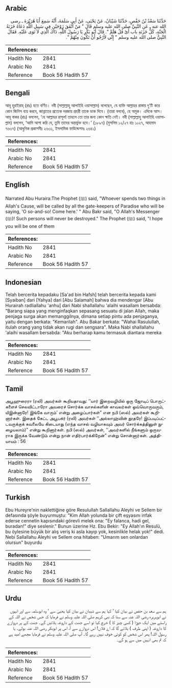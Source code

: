 ## Arabic


<div dir="rtl" lang="ar" style={{fontSize:'larger',backgroundColor:'#f8f9fa',padding:20}}>
حَدَّثَنَا سَعْدُ بْنُ حَفْصٍ، حَدَّثَنَا شَيْبَانُ، عَنْ يَحْيَى، عَنْ أَبِي سَلَمَةَ، أَنَّهُ سَمِعَ أَبَا هُرَيْرَةَ ـ رضى الله عنه ـ عَنِ النَّبِيِّ صلى الله عليه وسلم قَالَ ‏"‏ مَنْ أَنْفَقَ زَوْجَيْنِ فِي سَبِيلِ اللَّهِ دَعَاهُ خَزَنَةُ الْجَنَّةِ، كُلُّ خَزَنَةِ باب أَىْ فُلُ هَلُمَّ ‏"‏‏.‏ قَالَ أَبُو بَكْرٍ يَا رَسُولَ اللَّهِ، ذَاكَ الَّذِي لاَ تَوَى عَلَيْهِ‏.‏ فَقَالَ النَّبِيُّ صلى الله عليه وسلم ‏"‏ إِنِّي لأَرْجُو أَنْ تَكُونَ مِنْهُمْ ‏"‏‏.‏
</div>
<div style={{backgroundColor:'#f8f9fa',padding:20, marginBottom: 10}}><table> <thead> <tr> <th>References:</th> <th></th> </tr> </thead> <tbody><tr><td>Hadith No</td><td>2841</td></tr><tr><td>Arabic No</td><td>2841</td></tr><tr><td>Reference</td><td>Book 56 Hadith 57</td></tr></tbody></table></div>

## Bengali


<div dir="ltr" lang="bn" style={{fontSize:'larger',backgroundColor:'#f8f9fa',padding:20}}>
আবূ হুরাইরাহ্ (রাঃ) হতে বর্ণিত। নবী (সাল্লাল্লাহু আলাইহি ওয়াসাল্লাম) বলেছেন, যে ব্যক্তি আল্লাহর রাস্তায় দু’টি করে কোন জিনিস ব্যয় করবে, জান্নাতের প্রত্যেক দরজায় প্রহরী তাকে ডাক দিবে। (তারা বলবে), হে অমুক। এদিকে আস। আবূ বাকর (রাঃ) বললেন, ‘হে আল্লাহর রাসূল! তাহলে তো তার জন্য কোন ক্ষতি নেই। নবী (সাল্লাল্লাহু আলাইহি ওয়াসাল্লাম) বললেন, ‘আমি আশা করি যে, তুমি তাদের অন্তর্ভুক্ত হবে।’ (১৮৯৭) (মুসলিম ১২/২৭ হাঃ ১০২৭, আহমাদ ৭৬৩৭) (আধুনিক প্রকাশনীঃ ২৬৩১, ইসলামিক ফাউন্ডেশনঃ ২৬৪১)
</div>
<div style={{backgroundColor:'#f8f9fa',padding:20, marginBottom: 10}}><table> <thead> <tr> <th>References:</th> <th></th> </tr> </thead> <tbody><tr><td>Hadith No</td><td>2841</td></tr><tr><td>Arabic No</td><td>2841</td></tr><tr><td>Reference</td><td>Book 56 Hadith 57</td></tr></tbody></table></div>

## English


<div dir="ltr" lang="en" style={{fontSize:'larger',backgroundColor:'#f8f9fa',padding:20}}>
Narrated Abu Huraira:The Prophet (ﷺ) said, "Whoever spends two things in Allah's Cause, will be called by all the gate-keepers of Paradise who will be saying, 'O so-and-so! Come here.' " Abu Bakr said, "O Allah's Messenger (ﷺ)! Such persons will never be destroyed." The Prophet (ﷺ) said, "I hope you will be one of them
</div>
<div style={{backgroundColor:'#f8f9fa',padding:20, marginBottom: 10}}><table> <thead> <tr> <th>References:</th> <th></th> </tr> </thead> <tbody><tr><td>Hadith No</td><td>2841</td></tr><tr><td>Arabic No</td><td>2841</td></tr><tr><td>Reference</td><td>Book 56 Hadith 57</td></tr></tbody></table></div>

## Indonesian


<div dir="ltr" lang="id" style={{fontSize:'larger',backgroundColor:'#f8f9fa',padding:20}}>
Telah bercerita kepadaku [Sa'ad bin Hafsh] telah bercerita kepada kami [Syaiban] dari [Yahya] dari [Abu Salamah] bahwa dia mendengar [Abu Hurairah radliallahu 'anhu] dari Nabi shallallahu 'alaihi wasallam bersabda: "Barang siapa yang menginfaqkan sepasang sesuatu di jalan Allah, maka penjaga surga akan memanggilnya, dimana setiap pintu ada penjaganya, yaitu dengan berkata: "Kemarilah". Abu Bakar berkata: "Wahai Rasulullah, itulah orang yang tidak akan rugi dan sengsara". Maka Nabi shallallahu 'alaihi wasallam bersabda: "Aku berharap kamu termasuk diantara mereka
</div>
<div style={{backgroundColor:'#f8f9fa',padding:20, marginBottom: 10}}><table> <thead> <tr> <th>References:</th> <th></th> </tr> </thead> <tbody><tr><td>Hadith No</td><td>2841</td></tr><tr><td>Arabic No</td><td>2841</td></tr><tr><td>Reference</td><td>Book 56 Hadith 57</td></tr></tbody></table></div>

## Tamil


<div dir="ltr" lang="ta" style={{fontSize:'larger',backgroundColor:'#f8f9fa',padding:20}}>
அபூஹுரைரா (ரலி) அவர்கள் கூறியதாவது: ‘‘யார் இறைவழியில் ஒரு ஜோடிப் பொருட்களைச் செலவிட்டாரோ அவரைச் சொர்க்க வாசல்களின் காவலர்கள் ஒவ்வொருவரும், யிஇன்னாரே! இங்கே வாரும்’ என்று அழைப்பார்கள்” என நபி (ஸல்) அவர்கள் கூறினார்கள். இதைக் கேட்ட அபூபக்ர் (ரலி) அவர்கள் ‘‘அல்லாஹ்வின் தூதரே! இப்படிப்பட்டவருக்குக் கவலையே கிடையாது (எந்த வாசல் வழியாகவும் அவர் சொர்க்கத்தினுள் நுழையலாம்)” என்று கூறினார்கள். நபி (ஸல்) அவர்கள், ‘‘அவர்களில் நீங்களும் ஒருவராக இருக்க வேண்டும் என்று நான் எதிர்பார்க்கிறேன்” என்று சொன்னார்கள். அத்தியாயம் : 56
</div>
<div style={{backgroundColor:'#f8f9fa',padding:20, marginBottom: 10}}><table> <thead> <tr> <th>References:</th> <th></th> </tr> </thead> <tbody><tr><td>Hadith No</td><td>2841</td></tr><tr><td>Arabic No</td><td>2841</td></tr><tr><td>Reference</td><td>Book 56 Hadith 57</td></tr></tbody></table></div>

## Turkish


<div dir="ltr" lang="tr" style={{fontSize:'larger',backgroundColor:'#f8f9fa',padding:20}}>
Ebu Hureyre'nin naklettiğine göre Resulullah Sallallahu Aleyhi ve Sellem bir defasında şöyle buyurmuştu: "Kim Allah yolunda bir çift eşyasını infak ederse cennetin kapısındaki görevli melek ona: "Ey falanca, hadi gel, buradan!" diye seslenir." Bunun üzerine Hz. Ebu Bekir: "Ey Allah'ın Resulü, bu öylesine büyük bir alış veriş ki asla kayıp yok, kesinlikle helak yok!" dedi. Nebi Sallallahu Aleyhi ve Sellem ona hitaben: "Umarım sen onlardan olursun" buyurdu
</div>
<div style={{backgroundColor:'#f8f9fa',padding:20, marginBottom: 10}}><table> <thead> <tr> <th>References:</th> <th></th> </tr> </thead> <tbody><tr><td>Hadith No</td><td>2841</td></tr><tr><td>Arabic No</td><td>2841</td></tr><tr><td>Reference</td><td>Book 56 Hadith 57</td></tr></tbody></table></div>

## Urdu


<div dir="rtl" lang="ur" style={{fontSize:'larger',backgroundColor:'#f8f9fa',padding:20}}>
ہم سے سعد بن حفص نے بیان کیا ‘ کہا ہم سے شیبان نے بیان کیا یحییٰ سے ‘ وہ ابوسلمہ سے اور انہوں نے ابوہریرہ رضی اللہ عنہ سے سنا کہ نبی کریم صلی اللہ علیہ وسلم نے فرمایا کہ جس شخص نے اللہ کے راستے میں ایک جوڑا ( کسی چیز کا ) خرچ کیا تو اسے جنت کے داروغہ بلائیں گے۔ جنت کے ہر دروازے کا داروغہ ( اپنی طرف ) بلائے گا کہ اے فلاں! اس دروازے سے آ، اس پر ابوبکر رضی اللہ عنہ بولے۔ یا رسول اللہ! پھر اس شخص کو کوئی خوف نہیں رہے گا۔ آپ صلی اللہ علیہ وسلم نے فرمایا مجھے امید ہے کہ تم بھی انہیں میں سے ہو گے۔
</div>
<div style={{backgroundColor:'#f8f9fa',padding:20, marginBottom: 10}}><table> <thead> <tr> <th>References:</th> <th></th> </tr> </thead> <tbody><tr><td>Hadith No</td><td>2841</td></tr><tr><td>Arabic No</td><td>2841</td></tr><tr><td>Reference</td><td>Book 56 Hadith 57</td></tr></tbody></table></div>